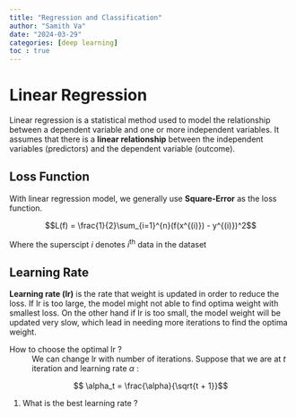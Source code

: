 ```yaml
--- 
title: "Regression and Classification"
author: "Samith Va"
date: "2024-03-29"
categories: [deep learning]
toc : true
---
```


# Linear Regression 

Linear regression is a statistical method used to model the relationship between a dependent variable and one or more independent variables. It assumes that there is a **linear relationship** between the independent variables (predictors) and the dependent variable (outcome).

## Loss Function

With linear regression model, we generally use **Square-Error** as the loss function.

$$L(f) = \frac{1}{2}\sum_{i=1}^{n}(f(x^{(i)}) - y^{(i)})^2$$

Where the superscipt $i$ denotes $i^{\text{th}}$ data in the dataset

## Learning Rate

**Learning rate (lr)**  is the rate that weight is updated in order to reduce the loss. If lr is too large, the model might not able to find optima weight with smallest loss. On the other hand if lr is too small, the model weight will be updated very slow, which lead in needing more iterations to find the optima weight. 

How to choose the optimal lr ? 
: We can change lr with number of iterations. Suppose that we are at $t$ iteration and learning rate $\alpha$ :

$$ \alpha_t = \frac{\alpha}{\sqrt{t + 1}}$$



1. What is the best learning rate ? 

